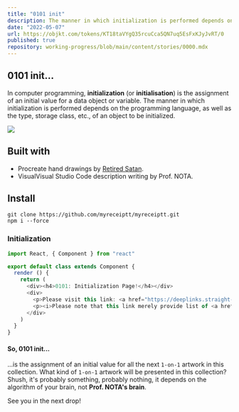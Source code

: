 ```yaml
---
title: "0101 init"
description: The manner in which initialization is performed depends on the type, storage class, etc., of an object to be initialized.
date: "2022-05-07"
url: https://objkt.com/tokens/KT18taVYgQ35rcuCca5QN7uq5EsFxKJyJvRT/0
published: true
repository: working-progress/blob/main/content/stories/0000.mdx
---
```


## 0101 init...

In computer programming, **initialization** (or **initialisation**) is the assignment of an initial value for a data object or variable. The manner in which initialization is performed depends on the programming language, as well as the type, storage class, etc., of an object to be initialized.

![](https://ipfs.io/ipfs/QmVs3kS4AqBGeu3ST5K2RRZMm6bitBLtqy1HaNVJyK6xvh)

## Built with

- Procreate hand drawings by [Retired Satan](https://objkt.com/@mrsatan).
- VisualVisual Studio Code description writing by Prof. NOTA.

## Install

```sh-session
git clone https://github.com/myreceiptt/myreceiptt.git
npm i --force
```

### Initialization

```ts
import React, { Component } from "react"

export default class extends Component {
  render () {
    return (
      <div><h4>0101: Initialization Page!</h4></div>
      <div>
        <p>Please visit this link: <a href="https://deeplinks.straight-line.org/" target="_blank" rel="noreferrer">Prof. NOTA's Deep Links</a></p>
        <p><i>Please note that this link merely provide list of <a href="https://deeplinks.straight-line.org/" target="_blank" rel="noreferrer">Prof. NOTA's Deep Links</a> and does not facilitate the access to or use of the Deep Links.</i></p>
      </div>
    )
  }
}
```

#### So, 0101 init...

...is the assignment of an initial value for all the next `1-on-1` artwork in this collection. What kind of `1-on-1` artwork will be presented in this collection? Shush, it's probably something, probably nothing, it depends on the algorithm of your brain, not **Prof. NOTA's brain**.

See you in the next drop!
